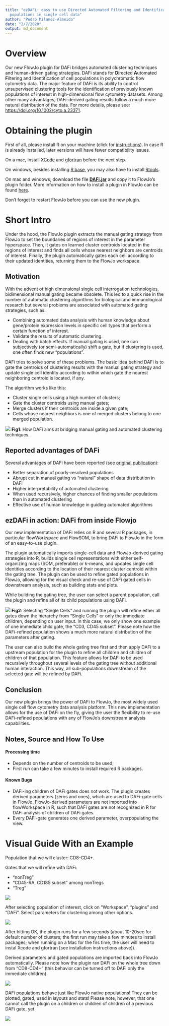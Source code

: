 ```yaml
---
title: "ezDAFi: easy to use Directed Automated Filtering and Identification of cell
  populations in single cell data"
author: "Pedro Milanez-Almeida"
date: "2/7/2020"
output: md_document
---
```


# Overview

Our new FlowJo plugin for DAFi bridges automated clustering techniques and human-driven gating strategies. DAFi stands for **D**irected **A**utomated **F**iltering and **I**dentification of cell populations in polychromatic flow cytometry data. The major feature of DAFi is its ability to control unsupervised clustering tools for the identification of previously known populations of interest in high-dimensional flow cytometry datasets. Among other many advantages, DAFi-derived gating results follow a much more natural distribution of the data. For more details, please see: [https://doi.org/10.1002/cyto.a.23371]( https://doi.org/10.1002/cyto.a.23371). 

# Obtaining the plugin

First of all, please install R on your machine (click for [instructions](https://cran.r-project.org/)). In case R is already installed, later versions will have fewer compatibility issues.

On a mac, install [XCode](https://apps.apple.com/us/app/xcode/id497799835?mt=12) and [gfortran](https://github.com/fxcoudert/gfortran-for-macOS/releases) before the next step.

On windows, besides installing [R base](https://cran.r-project.org/bin/windows/base/), you may also have to install [Rtools](https://cran.r-project.org/bin/windows/Rtools/). 

On mac and windows, download the file [**DAFi.jar**](https://github.com/PedroMilanezAlmeida/DAFi/raw/master/DAFi.jar) and copy it to FlowJo's plugin folder. More information on how to install a plugin in FlowJo can be found [here](http://docs.flowjo.com/d2/plugins/installing-plugins/).

Don't forget to restart FlowJo before you can use the new plugin.

<!---  (Give it try! Just download the __DAFi.jar__ file above (soon you will also find it on [FlowJo's Plugin page](https://www.flowjo.com/exchange/#/)) and copy the file to your FlowJo plugins folder! Don't forget to restart FlowJo before using a new plugin.) --->


# Short Intro

Under the hood, the FlowJo plugin extracts the manual gating strategy from FlowJo to set the boundaries of regions of interest in the parameter hyperspace. Then, it gates on learned cluster centroids located in the regions of interest and finds all cells whose nearest neighbors are centroids of interest. Finally, the plugin automatically gates each cell according to their updated identities, returning them to the FlowJo workspace.

## Motivation

With the advent of high dimensional single cell interrogation technologies, bidimensional manual gating became obsolete. This led to a quick rise in the number of automatic clustering algorithms for biological and immunological research but several problems are associated with automated gating strategies, such as:

* Combining automated data analysis with human knowledge about gene/protein expression levels in specific cell types that perform a certain function of interest.
* Validate the results of automatic clustering.
* Dealing with batch effects. If manual gating is used, one can subjectively (or semi-automatically) shift a gate, but if clustering is used, one often finds new “populations”.

DAFi tries to solve some of these problems. The basic idea behind DAFi is to gate the centroids of clustering results with the manual gating strategy and update single cell identity according to within which gate the nearest neighboring centroid is located, if any.

The algorithm works like this:

* Cluster single cells using a high number of clusters;
* Gate the cluster centroids using manual gates;
* Merge clusters if their centroids are inside a given gate;
* Cells whose nearest neighbors is one of merged clusters belong to one merged population.

![](figures/Fig1.png)
**Fig1**: How DAFi aims at bridging manual gating and automated clustering techniques.

## Reported advantages of DAFi

Several advantages of DAFi have been reported (see [original publication]( https://doi.org/10.1002/cyto.a.23371)):

* Better separation of poorly-resolved populations
* Abrupt cut in manual gating vs “natural” shape of data distribution in DAFi
* Higher interpretability of automated clustering
* When used recursively, higher chances of finding smaller populations than in automated clustering
* Effective use of human knowledge in guiding automated algorithms


## ezDAFi in action: DAFi from inside Flowjo

Our new implementation of DAFi relies on R and several R packages, in particular flowWorkspace and FlowSOM, to bring DAFi to FlowJo in the form of an easy-to-use plugin.

The plugin automatically imports single-cell data and FlowJo-derived gating strategies into R, builds single cell representations with either self-organizing maps (SOM, preferable) or k-means, and updates single cell identities according to the location of their nearest cluster centroid within the gating tree. The plugin can be used to refine gated populations in FlowJo, allowing for the visual check and re-use of DAFi gated cells in downstream analysis, such as building stats and plots. 

While building the gating tree, the user can select a parent population, call the plugin and refine all of its child populations using DAFi.

![](figures/Fig2.png)
**Fig2**: Selecting "Single Cells" and running the plugin will refine either all gates down the hierarchy from "Single Cells" or only the immediate children, depending on user input. In this case, we only show one example of one immediate child gate, the "CD3, CD45 subset". Please note how the DAFi-refined population shows a much more natural distribution of the parameters after gating.

The user can also  build the whole gating tree first and then apply DAFi to a upstream population for the plugin to refine all children and children of children of that population. This feature allows for DAFi to be used recursively throughout several levels of the gating tree without additional human interaction. This way, all sub-populations downstream of the selected gate will be refined by DAFi.

## Conclusion

Our new plugin brings the power of DAFi to FlowJo, the most widely used single cell flow cytometry data analysis platform. This new implementation allows for the use of DAFi on the fly, giving the user the flexibility to re-use DAFi-refined populations with any of FlowJo's downstream analysis capabilities.

## Notes, Source and How To Use

#### Processing time

* Depends on the number of centroids to be used;
* First run can take a few minutes to install required R packages.

#### Known Bugs

* DAFi-ing children of DAFi gates does not work. The plugin creates derived parameters (zeros and ones), which are used to DAFi-gate cells in FlowJo. FlowJo-derived parameters are not imported into flowWorkspace in R, such that DAFi gates are not recognized in R for DAFi analysis of children of DAFi gates.
* Every DAFi-gate generates one derived parameter, overpopulating the view.

# Visual Guide With an Example

Population that we will cluster: CD8-CD4+.

Gates that we will refine with DAFi:

* "nonTreg"
* "CD45-RA, CD185 subset" among nonTregs
* "Treg"

![](figures/VisualGuide1.png)


After selecting population of interest, click on "Workspace", "plugins" and "DAFi". Select parameters for clustering among other options.

![](figures/VisualGuide2.png)

After hitting OK, the plugin runs for a few seconds (about 10-20sec for default number of clusters; the first run may take a few minutes to install packages; when running on a Mac for the firs time, the user will need to instal Xcode and gfortran [see installation instructions above]).

Derived parameters and gated populations are imported back into FlowJo automatically. Please note how the plugin ran DAFi on the whole tree down from "CD8-CD4+" (this behavior can be turned off to DAFi only the immediate children).

![](figures/VisualGuide3.png)

DAFi populations behave just like FlowJo native populations! They can be plotted, gated, used in layouts and stats! Please note, however, that one cannot call the plugin on a children or children of children of a previous DAFi gate, yet.

![](figures/VisualGuide4.png)